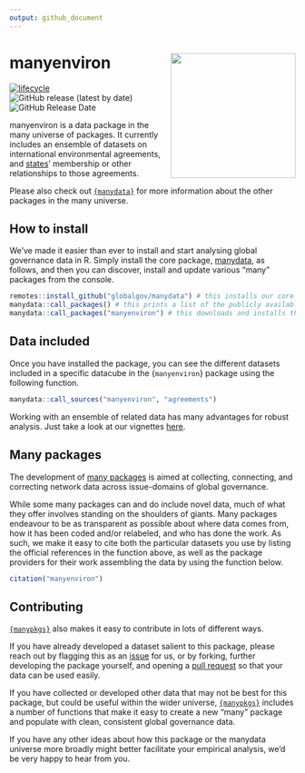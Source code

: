 ```yaml
---
output: github_document
---
```

# manyenviron <img src="man/figures/manyenviron_hexlogo.png" align="right" width="220"/>

<!-- badges: start -->
[![lifecycle](https://img.shields.io/badge/lifecycle-experimental-orange.svg)](https://www.tidyverse.org/lifecycle/#experimental)
![GitHub release (latest by date)](https://img.shields.io/github/v/release/globalgov/manyenviron)
![GitHub Release Date](https://img.shields.io/github/release-date/globalgov/manyenviron)
<!-- badges: end -->

manyenviron is a data package in the many universe of packages.
It currently includes an ensemble of datasets on international environmental agreements,
and [states](https://github.com/globalgov/manystates)' membership or other relationships to those agreements.

Please also check out [`{manydata}`](https://github.com/globalgov) for more information about the other packages in the many universe. 

## How to install

We've made it easier than ever to install and start analysing global governance data in R.
Simply install the core package, [manydata](https://github.com/globalgov/manydata), as follows,
and then you can discover, install and update various "many" packages from the console.

```r
remotes::install_github("globalgov/manydata") # this installs our core package, the only one you need to do independently
manydata::call_packages() # this prints a list of the publicly available data packages currently available
manydata::call_packages("manyenviron") # this downloads and installs the named package
```

## Data included

Once you have installed the package, you can see the different datasets included in a specific datacube in the {`manyenviron`} package using the following function.

```r
manydata::call_sources("manyenviron", "agreements")
```

Working with an ensemble of related data has many advantages for robust analysis.
Just take a look at our vignettes [here](https://globalgov.github.io/manydata/articles/user.html).

## Many packages

The development of [many packages](https://github.com/globalgov/manydata) is aimed 
at collecting, connecting, and correcting network data across issue-domains of 
global governance. 

While some many packages can and do include novel data,
much of what they offer involves standing on the shoulders of giants.
Many packages endeavour to be as transparent as possible about where data comes from, 
how it has been coded and/or relabeled, and who has done the work.
As such, we make it easy to cite both the particular datasets you use
by listing the official references in the function above,
as well as the package providers for their work assembling the data
by using the function below.

```r
citation("manyenviron")
```

## Contributing

[`{manypkgs}`](https://github.com/globalgov/manypkgs) also makes it easy to contribute in lots of different ways.

If you have already developed a dataset salient to this package,
please reach out by flagging this as an [issue](https://github.com/globalgov/manyenviron/issues) for us,
or by forking, further developing the package yourself, and opening a [pull request](https://github.com/globalgov/manyenviron/pulls)
so that your data can be used easily.

If you have collected or developed other data that may not be best for this package,
but could be useful within the wider universe, 
[`{manypkgs}`](https://github.com/globalgov/manypkgs) includes a number of functions that make it easy
to create a new "many" package and populate with clean, consistent global governance data.

If you have any other ideas about how this package or the manydata universe more broadly
might better facilitate your empirical analysis, we'd be very happy to hear from you.
